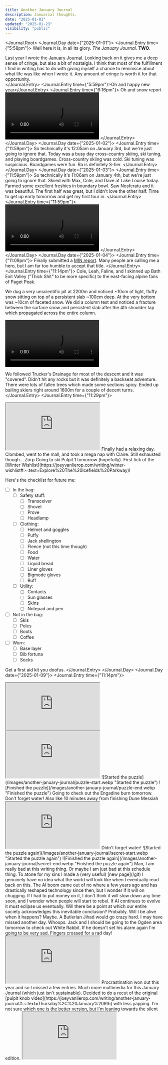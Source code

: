 ```yaml
---
title: Another January Journal
description: Januarial thoughts.
date: "2025-01-01"
updated: "2025-01-23"
visibility: "public"
---
```


<Journal.Root>
<Journal.Day date={"2025-01-01"}>
<Journal.Entry time={"5:58pm"}>
Well here it is, in all its glory. *The January Journal*. **TWO**.  

Last year I wrote the [January Journal](/writing/january-journal). Looking back on it gives me a deep sense of cringe, but also a bit of nostalgia. I think that most of the fulfillment I find in writing has to do with giving myself a chance to reminisce about what life was like when I wrote it. Any amount of cringe is worth it for that opportunity.  
</Journal.Entry>
<Journal.Entry time={"5:59pm"}>Oh and happy new year</Journal.Entry>
<Journal.Entry time={"6:16pm"}>
Oh and snow report  
<Video height={1920} width={1080}>
  <source src="/videos/another-january-journal/snow-report-1.mp4" type="video/mp4" />
</Video>
</Journal.Entry>
</Journal.Day>
<Journal.Day date={"2025-01-02"}>
<Journal.Entry time={"11:59pm"}>
So technically it's 12:05am on January 3rd, but we're just going to ignore that. Today was a busy day cross-country skiing, ski tuning, and playing boardgames. Cross-country skiing was cold. Ski tuning was suspicious. Boardgames were fun. Ra is definitely S-tier. 
</Journal.Entry>
</Journal.Day>
<Journal.Day date={"2025-01-03"}>
<Journal.Entry time={"11:59pm"}>
So technically it's 11:06am on January 4th, but we're just going to ignore that. Skiied with Max, Cole, and Dave at Lake Louise today. Farmed some excellent freshies in boundary bowl. Saw Nosferatu and it was beautiful. The first half was great, but I didn't love the other half. Time to get up early tomorrow and get my first tour in.
</Journal.Entry>
<Journal.Entry time={"11:59pm"}>
<Video height={1920} width={1080}>
  <source src="/videos/another-january-journal/snow-report-2.mp4" type="video/mp4" />
</Video>
</Journal.Entry>
</Journal.Day>
<Journal.Day date={"2025-01-04"}>
<Journal.Entry time={"11:09pm"}>
Finally submitted a [MIN report](https://avalanche.ca/map?panel=mountain-information-network-submissions%2F445089b0-cb2a-11ef-b55b-0a58a9feac02). Many people are calling me a hero, but I am far too humble to accept that title.
</Journal.Entry>
<Journal.Entry time={"11:14pm"}>
Cole, Leah, Faline, and I skinned up Bath Exit Valley ("Thick Shit" to be more specific) to the east-facing alpine fans of Paget Peak.

We dug a very unscientific pit at 2200m and noticed ~10cm of light, fluffy snow sitting on top of a persistent slab ~100cm deep. At the very bottom was ~10cm of faceted snow. We did a column test and noticed a fracture between the surface snow and persistent slab after the 4th shoulder tap which propagated across the entire column.

<Video height={1080} width={1920}>
  <source src="/videos/another-january-journal/column-test.mp4" type="video/mp4" />
</Video>

We followed Trucker's Drainage for most of the descent and it was "covered". Didn't hit any rocks but it was definitely a backseat adventure. There were lots of fallen trees which made some sections spicy. Ended up bailing skiers right around 1600m for a couple of decent turns.
</Journal.Entry>
<Journal.Entry time={"11:29pm"}>
<iframe className="aspect-video rounded-lg" src="https://www.youtube.com/embed/HMr69rP5s3g?si=nwsz_1kt0skVAncX&rel=0" title="YouTube video player" allow="fullscreen; accelerometer; autoplay; clipboard-write; encrypted-media; gyroscope; picture-in-picture; web-share" referrerPolicy="strict-origin-when-cross-origin" allowFullScreen></iframe>
</Journal.Entry>
</Journal.Day>
<Journal.Day date={"2025-01-05"}>
<Journal.Entry time={"10:27pm"}>
Finally had a relaxing day. Clombed, went to the mall, and took a mega nap with Claire. Still exhausted though... 
</Journal.Entry>
</Journal.Day>
<Journal.Day date={"2025-01-06"}>
<Journal.Entry time={"10:28pm"}>
<BoardgameStats data={boardgameData} />
</Journal.Entry>
</Journal.Day>
<Journal.Day date={"2025-01-07"}>
<Journal.Entry time={"11:30pm"}>
Zorp
</Journal.Entry>
</Journal.Day>
<Journal.Day date={"2025-01-08"}>
<Journal.Entry time={"10:49pm"}>
Going to ski Pulpit 1 tomorrow (hopefully). First tick of the [Winter Wishlist](https://joeyvanlierop.com/writing/winter-wishlist#:~:text=Explore%20The%20Icefields%20Parkway)!  

Here's the checklist for future me:
- [ ] In the bag:
  - [ ] Safety stuff:
    - [ ] Transceiver
    - [ ] Shovel
    - [ ] Prove
    - [ ] Headlamp
  - [ ] Clothing:
    - [ ] Helmet and goggles
    - [ ] Puffy
    - [ ] Jack shellington
    - [ ] Fleece (not this time though)
    - [ ] Food
    - [ ] Water
    - [ ] Liquid bread
    - [ ] Liner gloves
    - [ ] Bigmode gloves
    - [ ] Buff
  - [ ] Utility:
    - [ ] Contacts
    - [ ] Sun glasses
    - [ ] Skins
    - [ ] Notepad and pen
- [ ] Not in the bag:
  - [ ] Skis
  - [ ] Poles
  - [ ] Boots
  - [ ] Coffee
- [ ] Worn:
  - [ ] Base layer
  - [ ] Bib fortuna
  - [ ] Socks

Get a first aid kit you doofus.
</Journal.Entry>
</Journal.Day>
<Journal.Day date={"2025-01-09"}>
<Journal.Entry time={"11:14pm"}>
<iframe className="aspect-video rounded-lg" src="https://www.youtube.com/embed/FNaEnvy7jY8?si=ITmvnRDVk-9xi31D&rel=0" title="YouTube video player" allow="fullscreen; accelerometer; autoplay; clipboard-write; encrypted-media; gyroscope; picture-in-picture; web-share" referrerPolicy="strict-origin-when-cross-origin" allowFullScreen></iframe>
</Journal.Entry>
</Journal.Day>
<Journal.Day date={"2025-01-10"}>
<Journal.Entry time={"11:55pm"}>
<iframe className="aspect-video rounded-lg" src="https://embeds.fatmap.com/location?lon=-116.309806&lat=51.578528&imagery=winter&animation=rotate" title="FATMAP" referrerPolicy="strict-origin-when-cross-origin" allowFullScreen></iframe>
</Journal.Entry>
</Journal.Day>
<Journal.Day date={"2025-01-11"}>
<Journal.Entry time={"11:59pm"}>
![Started the puzzle](/images/another-january-journal/puzzle-start.webp "Started the puzzle")
</Journal.Entry>
</Journal.Day>
<Journal.Day date={"2025-01-12"}>
<Journal.Entry time={"6:34pm"}>
![Finished the puzzle](/images/another-january-journal/puzzle-end.webp "Finished the puzzle")
</Journal.Entry>
</Journal.Day>
<Journal.Day date={"2025-01-13"}>
<Journal.Entry time={"11:16pm"}>
Going to check out the Engadine burn tomorrow. Don't forget water!
</Journal.Entry>
<Journal.Entry time={"11:17pm"}>
Also like 10 minutes away from finishing Dune Messiah
</Journal.Entry>
</Journal.Day>
<Journal.Day date={"2025-01-14"}>
<Journal.Entry time={"11:38pm"}>
<iframe className="aspect-video rounded-lg" src="https://www.youtube.com/embed/I9V37x_cOro?si=UjsH4B7PulZqAUpK&rel=0" title="YouTube video player" allow="fullscreen; accelerometer; autoplay; clipboard-write; encrypted-media; gyroscope; picture-in-picture; web-share" referrerPolicy="strict-origin-when-cross-origin" allowFullScreen></iframe>
</Journal.Entry>
<Journal.Entry time={"11:41pm"}>
Didn't forget water!
</Journal.Entry>
</Journal.Day>
<Journal.Day date={"2025-01-15"}>
<Journal.Entry time={"10:59pm"}>
![Started the puzzle again](/images/another-january-journal/secret-start.webp "Started the puzzle again")
![Finished the puzzle again](/images/another-january-journal/secret-end.webp "Finished the puzzle again")
</Journal.Entry>
</Journal.Day>
<Journal.Day date={"2025-01-19"}>
<Journal.Entry time={"10:42pm"}>
Man, I am really bad at this writing thing. Or maybe I am just bad at this schedule thing.
</Journal.Entry>
<Journal.Entry time={"11:34pm"}>
To atone for my sins I made a (very useful) [new page](/git)
</Journal.Entry>
</Journal.Day>
<Journal.Day date={"2025-01-20"}>
<Journal.Entry time={"10:38pm"}>
I genuinely have no idea what the world will look like when I eventually read back on this. The AI boom came out of no where a few years ago and has drastically reshaped technology since then, but I wonder if it will on chugging. If I had to put money on it, I don't think it will slow down any time soon, and I wonder when people will start to rebel. If AI continues to evolve it must eclipse us eventually. Will there be a point at which our entire society acknowledges this inevitable conclusion? Probably. Will I be alive when it happens? Maybe. A Butlerian Jihad would go crazy hard.
</Journal.Entry>
</Journal.Day>
<Journal.Day date={"2025-01-22"}>
<Journal.Entry time={"10:48pm"}>
I may have missed another day. Whoops.
</Journal.Entry>
<Journal.Entry time={"10:50pm"}>
Jack and I should be going to the Ogden area tomorrow to check out White Rabbit. If he doesn't set his alarm again I'm going to be very sad. Fingers crossed for a rad day!
</Journal.Entry>
</Journal.Day>
<Journal.Day date={"2025-01-23"}>
<Journal.Entry time={"10:14pm"}>
<iframe className="aspect-video rounded-lg" src="https://www.youtube.com/embed/VkdFqqq-Y_o?si=nwsz_1kt0skVAncX&rel=0" title="YouTube video player" allow="fullscreen; accelerometer; autoplay; clipboard-write; encrypted-media; gyroscope; picture-in-picture; web-share" referrerPolicy="strict-origin-when-cross-origin" allowFullScreen></iframe>
</Journal.Entry>
</Journal.Day>
<Journal.Day date={"2025-01-27"}>
<Journal.Entry time={"11:25pm"}>
Procrastination won out this year and so I missed a few entries. Much more multimedia for this January Journal (which just isn't sustainable). Decided to do a recut of the original [pulpit knob video](https://joeyvanlierop.com/writing/another-january-journal#:~:text=Thursday%2C%20January%209th) with less yapping. I'm not sure which one is the better version, but I'm leaning towards the silent edition.
</Journal.Entry>
<Journal.Entry time={"11:24pm"}>
<iframe className="aspect-video rounded-lg" src="https://www.youtube.com/embed/24PIAd5zeao?si=nwsz_1kt0skVAncX&rel=0" title="YouTube video player" allow="fullscreen; accelerometer; autoplay; clipboard-write; encrypted-media; gyroscope; picture-in-picture; web-share" referrerPolicy="strict-origin-when-cross-origin" allowFullScreen></iframe>
</Journal.Entry>
</Journal.Day>
</Journal.Root>
